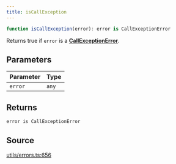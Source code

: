 ```yaml
---
title: isCallException
---
```


```ts
function isCallException(error): error is CallExceptionError
```

Returns true if `error` is a [**CallExceptionError**](/content/interfaces/CallExceptionError).

## Parameters

| Parameter | Type |
| :------ | :------ |
| `error` | `any` |

## Returns

`error is CallExceptionError`

## Source

[utils/errors.ts:656](https://github.com/dominant-strategies/quais.js/blob/7ad0a969a30d30fc2cf79fa0dcda980927cb6fd5/src/utils/errors.ts#L656)
